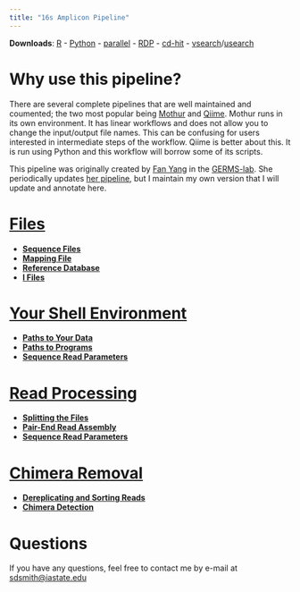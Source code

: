 ```yaml
---
title: "16s Amplicon Pipeline"
---
```


**Downloads**: [R][R] - [Python][Py] - [parallel][gnupar] - [RDP][rdp] - [cd-hit][cdhit] - [vsearch][v]/[usearch][u]

# Why use this pipeline?

There are several complete pipelines that are well maintained and coumented; the two most popular being [Mothur][mothur] and [Qiime][qiime]. Mothur runs in its own environment. It has linear workflows and does not allow you to change the input/output file names. This can be confusing for users interested in intermediate steps of the workflow. Qiime is better about this. It is run using Python and this workflow will borrow some of its scripts.

This pipeline was originally created by [Fan Yang][fan] in the [GERMS-lab][germs]. She periodically updates [her pipeline][fanline], but I maintain my own version that I will update and annotate here.

# [Files][step0]

  + [**Sequence Files**](step_0.html#sequence_files)
  + [**Mapping File**](step_0.html#mapping_file)
  + [**Reference Database**](step_0.html#reference_database)
  + [**I Files**](step_0.html#i_filed)

# [Your Shell Environment][step1]

  + [**Paths to Your Data**](step_1.html#11_paths_to_your_data)
  + [**Paths to Programs**](step_1.html#12_paths_to_programs)
  + [**Sequence Read Parameters**](step_1.html#13_sequence_read_paramters)

# [Read Processing][step2]

  + [**Splitting the Files**](step_2.html#21_splitting_the_files)
  + [**Pair-End Read Assembly**](step_2.html#22_pair-end_read_assembly)
  + [**Sequence Read Parameters**](step_2.html#23_read_quality_filter) 

# [Chimera Removal][step3]

  + [**Dereplicating and Sorting Reads**](step_3.html#31_dereplicating_and_sorting_reads)
  + [**Chimera Detection**](step_3.html#32_chimera_detection)


# Questions

If you have any questions, feel free to contact me by e-mail at <sdsmith@iastate.edu>

[step1]:step_1.html
[step2]:step_2.html
[step3]:step_3.html
[step4]:step_4.html
[step5]:step_5.html
[step0]:step_0.html

[R]:https://mirror.las.iastate.edu/CRAN/
[Py]:https://www.python.org/
[gnupar]: http://www.gnu.org/software/parallel/
[rdp]: https://github.com/rdpstaff/RDPTools
[cdhit]: http://weizhongli-lab.org/cd-hit/
[mothur]: https://mothur.org/wiki/Main_Page
[qiime]: http://qiime.org/
[v]: https://github.com/torognes/vsearch
[u]: http://www.drive5.com/usearch/
[fan]: https://github.com/fandemonium
[germs]: https://github.com/germs-lab
[fanline]: https://github.com/germs-lab/amplicon_pipelines
